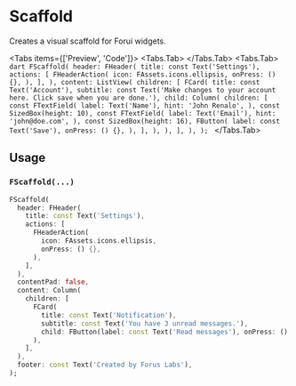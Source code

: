 
# Scaffold
Creates a visual scaffold for Forui widgets.

<Tabs items={['Preview', 'Code']}>
  <Tabs.Tab>
    <Widget name='scaffold' query={{}} height={600}/>
  </Tabs.Tab>
  <Tabs.Tab>
    ```dart
    FScaffold(
      header: FHeader(
        title: const Text('Settings'),
        actions: [
          FHeaderAction(
            icon: FAssets.icons.ellipsis,
            onPress: () {},
          ),
        ],
      ),
      content: ListView(
        children: [
          FCard(
            title: const Text('Account'),
            subtitle: const Text('Make changes to your account here. Click save when you are done.'),
            child: Column(
              children: [
                const FTextField(
                  label: Text('Name'),
                  hint: 'John Renalo',
                ),
                const SizedBox(height: 10),
                const FTextField(
                  label: Text('Email'),
                  hint: 'john@doe.com',
                ),
                const SizedBox(height: 16),
                FButton(
                  label: const Text('Save'),
                  onPress: () {},
                ),
              ],
            ),
          ),
        ],
      ),
    );
    ```
  </Tabs.Tab>
</Tabs>

## Usage

### `FScaffold(...)`

```dart
FScaffold(
  header: FHeader(
    title: const Text('Settings'),
    actions: [
      FHeaderAction(
        icon: FAssets.icons.ellipsis,
        onPress: () {},
      ),
    ],
  ),
  contentPad: false,
  content: Column(
    children: [
      FCard(
        title: const Text('Notification'),
        subtitle: const Text('You have 3 unread messages.'),
        child: FButton(label: const Text('Read messages'), onPress: () {}),
      ),
    ],
  ),
  footer: const Text('Created by Forus Labs'),
);
```
